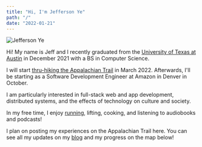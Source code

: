 ```yaml
---
title: "Hi, I'm Jefferson Ye"
path: "/"
date: "2022-01-21"
---
```



![Jefferson Ye](../images/about/BigBend2022.jpg)

Hi! My name is Jeff and I recently graduated from the [University of Texas at Austin](https://www.cs.utexas.edu/) in December 2021 with a BS in Computer Science.

I will start [thru-hiking the Appalachian Trail](/appalachian_trail) in March 2022. Afterwards, I'll be starting as a Software Development Engineer at Amazon in Denver in October.

I am particularly interested in full-stack web and app development, distributed systems, and the effects of technology on culture and society.

In my free time, I enjoy [running](https://www.strava.com/athletes/46494495), lifting, cooking, and listening to audiobooks and podcasts!

I plan on posting my experiences on the Appalachian Trail here. You can see all my updates on my [blog](/blog) and my progress on the map below!

<BlogMap />
